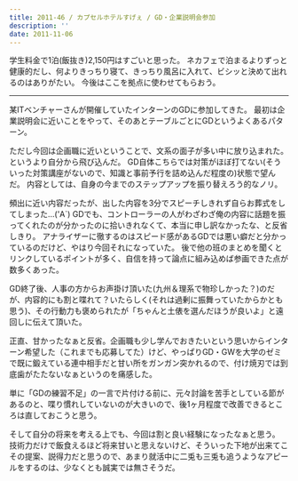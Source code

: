 ```yaml
---
title: 2011-46 / カプセルホテルすげぇ / GD・企業説明会参加
description: ''
date: 2011-11-06
---
```



学生料金で1泊(飯抜き)2,150円はすごいと思った。
ネカフェで泊まるよりずっと健康的だし、何よりきっちり寝て、きっちり風呂に入れて、ビシッと決めて出れるのはありがたい。
今後はここを拠点に使わせてもらおう。

----

某ITベンチャーさんが開催していたインターンのGDに参加してきた。
最初は企業説明会に近いことをやって、そのあとテーブルごとにGDというよくあるパターン。

ただし今回は企画職に近いということで、文系の面子が多い中に放り込まれた。というより自分から飛び込んだ。
GD自体こちらでは対策がほぼ打てない(そういった対策講座がないので、知識と事前予行を詰め込んだ程度の)状態で望んだ。
内容としては、自身の今までのステップアップを振り替えろう的なノリ。

頻出に近い内容だったが、出した内容を3分でスピーチしきれず自らお葬式をしてしまった…('A`)
GDでも、コントローラーの人がわざわざ俺の内容に話題を振ってくれたのが分かったのに拾いきれなくて、本当に申し訳なかったな、と反省しきり。
アナライザーに徹するのはスピード感があるGDでは悪い癖だと分かっているのだけど、やはり今回それになっていた。
後で他の班のまとめを聞くとリンクしているポイントが多く、自信を持って論点に組み込めば参画できた点が数多くあった。

GD終了後、人事の方からお声掛け頂いた(九州＆理系で物珍しかった？)のだが、内容的にも割と喋れて？いたらしく(それは過剰に振舞っていたからかとも思う)、その行動力も褒められたが「ちゃんと土俵を選んだほうが良いよ」と遠回しに伝えて頂いた。

正直、甘かったなぁと反省。企画職も少し学んでおきたいという思いからインターン希望した（これまでも応募してた）けど、やっぱりGD・GWを大学のゼミで既に鍛えている連中相手だと甘い所をガンガン突かれるので、付け焼刃では到底歯がたたないなぁというのを痛感した。

単に「GDの練習不足」の一言で片付ける前に、元々討論を苦手としている節があるのと、喋り慣れしていないのが大きいので、後1ヶ月程度で改善できるところは直しておこうと思う。

そして自分の将来を考える上でも、今回は割と良い経験になったなぁと思う。
技術力だけで飯食えるほど将来甘いと思えないけど、そういった下地が出来てこその提案、説得力だと思うので、あまり就活中に二兎も三兎も追うようなアピールをするのは、少なくとも誠実では無さそうだ。
